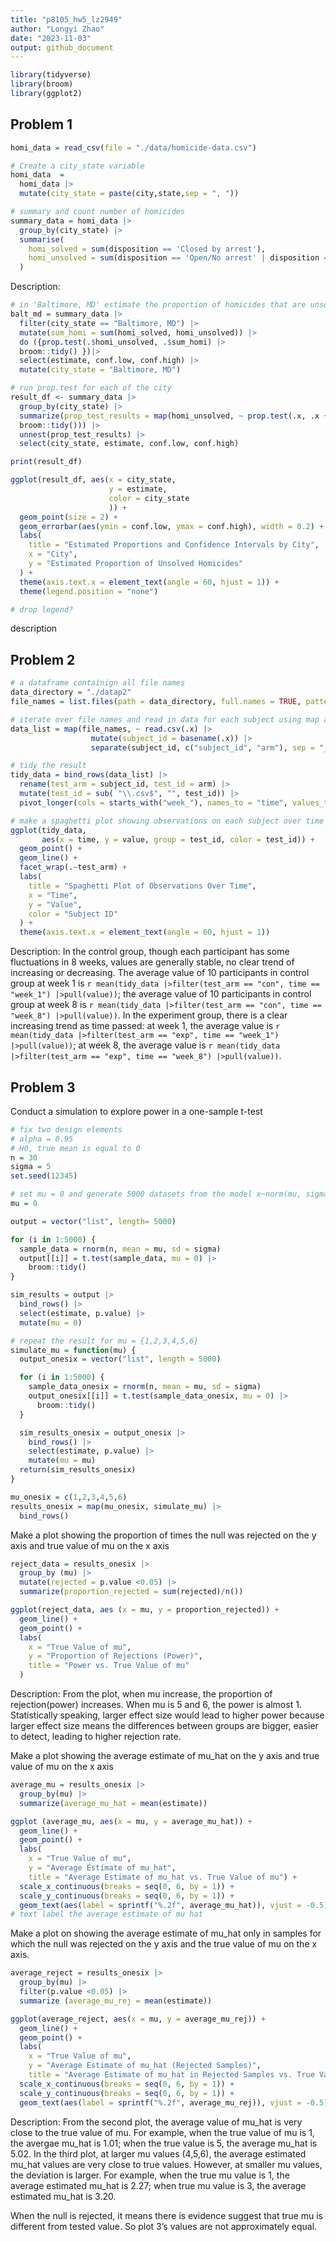 ```yaml
---
title: "p8105_hw5_lz2949"
author: "Longyi Zhao"
date: "2023-11-03"
output: github_document
---
```


```r
library(tidyverse)
library(broom)
library(ggplot2)
```

## Problem 1
```r
homi_data = read_csv(file = "./data/homicide-data.csv")
```

```r
# Create a city_state variable
homi_data  = 
  homi_data |>
  mutate(city_state = paste(city,state,sep = ", "))

# summary and count number of homicides 
summary_data = homi_data |>
  group_by(city_state) |>
  summarise(
    homi_solved = sum(disposition == 'Closed by arrest'),
    homi_unsolved = sum(disposition == 'Open/No arrest' | disposition == 'Closed without arrest')
  )

```
Description: 

```r
# in 'Baltimore, MD' estimate the proportion of homicides that are unsolved. 
balt_md = summary_data |>
  filter(city_state == "Baltimore, MD") |>
  mutate(sum_homi = sum(homi_solved, homi_unsolved)) |>
  do ({prop.test(.$homi_unsolved, .$sum_homi) |>
  broom::tidy() })|>
  select(estimate, conf.low, conf.high) |>
  mutate(city_state = "Baltimore, MD") 
```

```r
# run prop.test for each of the city
result_df <- summary_data |>
  group_by(city_state) |>
  summarize(prop_test_results = map(homi_unsolved, ~ prop.test(.x, .x +homi_solved) |>
  broom::tidy())) |>
  unnest(prop_test_results) |>
  select(city_state, estimate, conf.low, conf.high) 

print(result_df)
```

```r
ggplot(result_df, aes(x = city_state, 
                      y = estimate, 
                      color = city_state
                      )) +
  geom_point(size = 2) +
  geom_errorbar(aes(ymin = conf.low, ymax = conf.high), width = 0.2) +
  labs(
    title = "Estimated Proportions and Confidence Intervals by City",
    x = "City",
    y = "Estimated Proportion of Unsolved Homicides"
  ) +
  theme(axis.text.x = element_text(angle = 60, hjust = 1)) +
  theme(legend.position = "none")

# drop legend?
```
description 

## Problem 2
```r
# a dataframe containign all file names
data_directory = "./datap2"
file_names = list.files(path = data_directory, full.names = TRUE, pattern = ".csv")

# iterate over file names and read in data for each subject using map and save rthe result
data_list = map(file_names, ~ read.csv(.x) |>
                  mutate(subject_id = basename(.x)) |>
                  separate(subject_id, c("subject_id", "arm"), sep = "_"))

# tidy the result
tidy_data = bind_rows(data_list) |>
  rename(test_arm = subject_id, test_id = arm) |>
  mutate(test_id = sub( "\\.csv$", "", test_id)) |>
  pivot_longer(cols = starts_with("week_"), names_to = "time", values_to = "value")

```

```r
# make a spaghetti plot showing observations on each subject over time
ggplot(tidy_data, 
       aes(x = time, y = value, group = test_id, color = test_id)) +
  geom_point() +
  geom_line() +
  facet_wrap(.~test_arm) +
  labs(
    title = "Spaghetti Plot of Observations Over Time",
    x = "Time",
    y = "Value",
    color = "Subject ID"
  ) +
  theme(axis.text.x = element_text(angle = 60, hjust = 1))
```
Description: In the control group, though each participant has some fluctuations in 8 weeks, values are generally stable, no clear trend of increasing or decreasing. The average value of 10 participants in control group at week 1 is `r mean(tidy_data |>filter(test_arm == "con", time == "week_1") |>pull(value))`; the average value of 10 participants in control group at week 8 is `r mean(tidy_data |>filter(test_arm == "con", time == "week_8") |>pull(value))`. In the experiment group, there is a clear increasing trend as time passed: at week 1, the average value is `r mean(tidy_data |>filter(test_arm == "exp", time == "week_1") |>pull(value))`; at week 8, the average value is `r mean(tidy_data |>filter(test_arm == "exp", time == "week_8") |>pull(value))`. 

## Problem 3
Conduct a simulation to explore power in a one-sample t-test
```r
# fix two design elements
# alpha = 0.95
# H0, true mean is equal to 0 
n = 30
sigma = 5
set.seed(12345)

# set mu = 0 and generate 5000 datasets from the model x~norm(mu, sigma)
mu = 0

output = vector("list", length= 5000)

for (i in 1:5000) {
  sample_data = rnorm(n, mean = mu, sd = sigma)
  output[[i]] = t.test(sample_data, mu = 0) |>
    broom::tidy()
}

sim_results = output |>
  bind_rows() |>
  select(estimate, p.value) |>
  mutate(mu = 0) 
```

```r
# repeat the result for mu = {1,2,3,4,5,6}
simulate_mu = function(mu) {
  output_onesix = vector("list", length = 5000)

  for (i in 1:5000) {
    sample_data_onesix = rnorm(n, mean = mu, sd = sigma)
    output_onesix[[i]] = t.test(sample_data_onesix, mu = 0) |> 
      broom::tidy()
  }

  sim_results_onesix = output_onesix |> 
    bind_rows() |> 
    select(estimate, p.value) |>
    mutate(mu = mu)
  return(sim_results_onesix)
}

mu_onesix = c(1,2,3,4,5,6)
results_onesix = map(mu_onesix, simulate_mu) |>
  bind_rows() 

```

Make a plot showing the proportion of times the null was rejected on the y axis and true value of mu on the x axis
```r
reject_data = results_onesix |>
  group_by (mu) |>
  mutate(rejected = p.value <0.05) |>
  summarize(proportion_rejected = sum(rejected)/n())

ggplot(reject_data, aes (x = mu, y = proportion_rejected)) +
  geom_line() +
  geom_point() +
  labs(
    x = "True Value of mu",
    y = "Proportion of Rejections (Power)",
    title = "Power vs. True Value of mu"
  ) 
```
Description: From the plot, when mu increase, the proportion of rejection(power) increases. When mu is 5 and 6, the power is almost 1. Statistically speaking, larger effect size would lead to higher power because larger effect size means the differences between groups are bigger, easier to detect, leading to higher rejection rate. 

Make a plot showing the average estimate of mu_hat on the y axis and true value of mu on the x axis
```r
average_mu = results_onesix |>
  group_by(mu) |>
  summarize(average_mu_hat = mean(estimate))

ggplot (average_mu, aes(x = mu, y = average_mu_hat)) +
  geom_line() +
  geom_point() +
  labs(
    x = "True Value of mu",
    y = "Average Estimate of mu_hat",
    title = "Average Estimate of mu_hat vs. True Value of mu") +
  scale_x_continuous(breaks = seq(0, 6, by = 1)) +
  scale_y_continuous(breaks = seq(0, 6, by = 1)) +
  geom_text(aes(label = sprintf("%.2f", average_mu_hat)), vjust = -0.5)
# text label the average estimate of mu hat
```


Make a plot on showing the average estimate of mu_hat only in samples for which the null was rejected on the y axis and the true value of mu on the x axis. 
```r
average_reject = results_onesix |>
  group_by(mu) |>
  filter(p.value <0.05) |>
  summarize (average_mu_rej = mean(estimate)) 

ggplot(average_reject, aes(x = mu, y = average_mu_rej)) +
  geom_line() +
  geom_point() +
  labs(
    x = "True Value of mu",
    y = "Average Estimate of mu_hat (Rejected Samples)",
    title = "Average Estimate of mu_hat in Rejected Samples vs. True Value of mu") +
  scale_x_continuous(breaks = seq(0, 6, by = 1)) +
  scale_y_continuous(breaks = seq(0, 6, by = 1)) +
  geom_text(aes(label = sprintf("%.2f", average_mu_rej)), vjust = -0.5)
```
Description: From the second plot, the average value of mu_hat is very close to the true value of mu. For example, when the true value of mu is 1, the avergae mu_hat is 1.01; when the true value is 5, the average mu_hat is 5.02. In the third plot, at larger mu values (4,5,6), the average estimated mu_hat values are very close to true values. However, at smaller mu values, the deviation is larger. For example, when the true mu value is 1, the average estimated mu_hat is 2.27; when true mu value is 3, the average estimated mu_hat is 3.20. 

When the null is rejected, it means there is evidence suggest that true mu is different from tested value. So plot 3's values are not approximately equal. 




